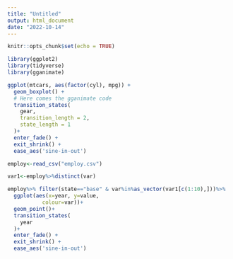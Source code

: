 ```yaml
---
title: "Untitled"
output: html_document
date: "2022-10-14"
---
```


```r
knitr::opts_chunk$set(echo = TRUE)
```

```r
library(ggplot2)
library(tidyverse)
library(gganimate)

ggplot(mtcars, aes(factor(cyl), mpg)) + 
  geom_boxplot() + 
  # Here comes the gganimate code
  transition_states(
    gear,
    transition_length = 2,
    state_length = 1
  )+
  enter_fade() + 
  exit_shrink() +
  ease_aes('sine-in-out')
```



```r

employ<-read_csv("employ.csv")

var1<-employ%>%distinct(var)

employ%>% filter(state=="base" & var%in%as_vector(var1[c(1:10),]))%>%
  ggplot(aes(x=year, y=value,
           colour=var))+
  geom_point()+
  transition_states(
    year
  )+
  enter_fade() + 
  exit_shrink() +
  ease_aes('sine-in-out')
```


